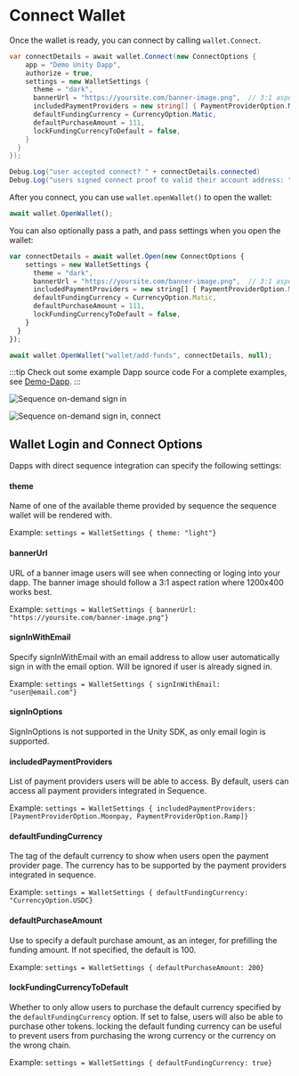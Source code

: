 # Connect Wallet

Once the wallet is ready, you can connect by calling `wallet.Connect`.

```cs
var connectDetails = await wallet.Connect(new ConnectOptions {
    app = "Demo Unity Dapp",
    authorize = true,
    settings = new WalletSettings {
      theme = "dark",
      bannerUrl = "https://yoursite.com/banner-image.png",  // 3:1 aspect ratio, 1200x400 works best
      includedPaymentProviders = new string[] { PaymentProviderOption.Moonpay, PaymentProviderOption.Ramp },
      defaultFundingCurrency = CurrencyOption.Matic,
      defaultPurchaseAmount = 111,
      lockFundingCurrencyToDefault = false,
    }
  }
});

Debug.Log("user accepted connect? " + connectDetails.connected)
Debug.Log("users signed connect proof to valid their account address: ", connectDetails.proof)
```

After you connect, you can use `wallet.openWallet()` to open the wallet:

```ts
await wallet.OpenWallet();
```

You can also optionally pass a path, and pass settings when you open the wallet:

```ts
var connectDetails = await wallet.Open(new ConnectOptions {
    settings = new WalletSettings {
      theme = "dark",
      bannerUrl = "https://yoursite.com/banner-image.png",  // 3:1 aspect ratio, 1200x400 works best
      includedPaymentProviders = new string[] { PaymentProviderOption.Moonpay, PaymentProviderOption.Ramp },
      defaultFundingCurrency = CurrencyOption.Matic,
      defaultPurchaseAmount = 111,
      lockFundingCurrencyToDefault = false,
    }
  }
});

await wallet.OpenWallet("wallet/add-funds", connectDetails, null);
```

:::tip Check out some example Dapp source code
For a complete examples, see [Demo-Dapp](https://github.com/0xsequence/web3-unity-sdk).
:::

![Sequence on-demand sign in](/img/sign-in-fresh.png)

![Sequence on-demand sign in, connect](/img/sign-in-connect.png)

## Wallet Login and Connect Options

Dapps with direct sequence integration can specify the following settings:

#### **theme**

Name of one of the available theme provided by sequence the sequence wallet will be rendered with.

Example: `settings = WalletSettings { theme: "light"} `

#### **bannerUrl**

URL of a banner image users will see when connecting or loging into your dapp. The banner image should follow a 3:1 aspect ration where 1200x400 works best.

Example: `settings = WalletSettings { bannerUrl: "https://yoursite.com/banner-image.png"} `

#### **signInWithEmail**

Specify signInWithEmail with an email address to allow user automatically sign in with the email option. Will be ignored if user is already signed in.

Example: `settings = WalletSettings { signInWithEmail: "user@email.com"} `

#### **signInOptions**

SignInOptions is not supported in the Unity SDK, as only email login is supported.

#### **includedPaymentProviders**

List of payment providers users will be able to access. By default, users can access all payment providers integrated in Sequence.

Example: `settings = WalletSettings { includedPaymentProviders: [PaymentProviderOption.Moonpay, PaymentProviderOption.Ramp]} `

#### **defaultFundingCurrency**

The tag of the default currency to show when users open the payment provider page. The currency has to be supported by the payment providers integrated in sequence.

Example: `settings = WalletSettings { defaultFundingCurrency: "CurrencyOption.USDC} `

#### **defaultPurchaseAmount**

Use to specify a default purchase amount, as an integer, for prefilling the funding amount. If not specified, the default is 100.

Example: `settings = WalletSettings { defaultPurchaseAmount: 200} `

#### **lockFundingCurrencyToDefault**

Whether to only allow users to purchase the default currency specified by the `defaultFundingCurrency` option. If set to false, users will also be able to purchase other tokens. locking the default funding currency can be useful to prevent users from purchasing the wrong currency or the currency on the wrong chain.

Example: `settings = WalletSettings { defaultFundingCurrency: true} `
